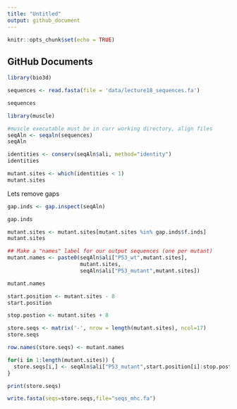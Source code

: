 ```yaml
---
title: "Untitled"
output: github_document
---
```


```r
knitr::opts_chunk$set(echo = TRUE)
```

## GitHub Documents
```r
library(bio3d)
```

```r
sequences <- read.fasta(file = 'data/lecture18_sequences.fa')

```
```r
sequences
```

```r
library(muscle)
```


```r
#muscle executable must be in curr working directory, align files
seqAln <- seqaln(sequences)
seqAln
```
```r
identities <- conserv(seqAln$ali, method="identity")
identities
```

```r
mutant.sites <- which(identities < 1)
mutant.sites
```
Lets remove gaps
```r
gap.inds <- gap.inspect(seqAln)
```
```r
gap.inds
```

```r
mutant.sites <- mutant.sites[mutant.sites %in% gap.inds$f.inds]
mutant.sites
```

```r
## Make a "names" label for our output sequences (one per mutant)
mutant.names <- paste0(seqAln$ali["P53_wt",mutant.sites],
                       mutant.sites,
                       seqAln$ali["P53_mutant",mutant.sites])

mutant.names
```

```r
start.position <- mutant.sites - 8
start.position
```

```r
stop.postion <- mutant.sites + 8
```
```r
store.seqs <- matrix('-', nrow = length(mutant.sites), ncol=17)
store.seqs

```
```r
row.names(store.seqs) <- mutant.names
```

```r
for(i in 1:length(mutant.sites)) {
  store.seqs[i,] <- seqAln$ali["P53_mutant",start.position[i]:stop.postion[i]]
}

print(store.seqs)
```

```r
write.fasta(seqs=store.seqs,file="seqs_mhc.fa")
```

